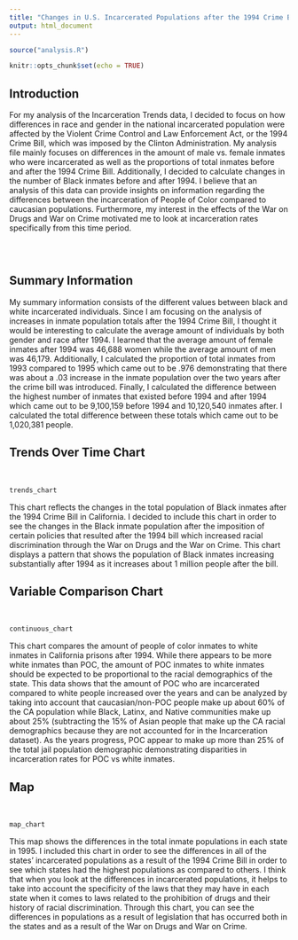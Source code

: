 ```yaml
---
title: "Changes in U.S. Incarcerated Populations after the 1994 Crime Bill"
output: html_document
---
```


```r
source("analysis.R")
```

```r
knitr::opts_chunk$set(echo = TRUE)
```

## Introduction
For my analysis of the Incarceration Trends data, I decided to focus on how differences in 
race and gender in the national incarcerated population were affected by the Violent Crime
Control and Law Enforcement Act, or the 1994 Crime Bill, which was imposed by the Clinton
Administration. My analysis file mainly focuses on differences in the amount of male vs.
female inmates who were incarcerated as well as the proportions of total inmates before and 
after the 1994 Crime Bill. Additionally, I decided to calculate changes in the number of 
Black inmates before and after 1994. I believe that an analysis of this data can provide
insights on information regarding the differences between the incarceration of People of 
Color compared to caucasian populations. Furthermore, my interest in the effects of the 
War on Drugs and War on Crime motivated me to look at incarceration rates specifically from
this time period. 

```r

```

\

## Summary Information 
My summary information consists of the different values between black and white incarcerated 
individuals. Since I am focusing on the analysis of increases in inmate population totals 
after the 1994 Crime Bill, I thought it would be interesting to calculate the average amount
of individuals by both gender and race after 1994. I learned that the average amount of female
inmates after 1994 was 46,688 women while the average amount of men was 46,179. Additionally, 
I calculated the proportion of total inmates from 1993 compared to 1995 which came out to be 
.976 demonstrating that there was about a .03 increase in the inmate population over the two
years after the crime bill was introduced. Finally, I calculated the difference between the 
highest number of inmates that existed before 1994 and after 1994 which came out to be 
9,100,159 before 1994 and 10,120,540 inmates after. I calculated the total difference between
these totals which came out to be 1,020,381 people. 
\

## Trends Over Time Chart 
\
```r
trends_chart 
```

This chart reflects the changes in the total population of Black inmates after the 1994 Crime Bill
in California. I decided to include this chart in order to see the changes in the Black inmate
population after the imposition of certain policies that resulted after the 1994 bill which increased
racial discrimination through the War on Drugs and the War on Crime. This chart displays a pattern 
that shows the population of Black inmates increasing substantially after 1994 as it increases 
about 1 million people after the bill. 
\

## Variable Comparison Chart 
\
```r
continuous_chart
```

This chart compares the amount of people of color inmates to white inmates in California prisons after
1994. While there appears to be more white inmates than POC, the amount of POC inmates to white inmates 
should be expected to be proportional to the racial demographics of the state. This data shows that the 
amount of POC who are incarcerated compared to white people increased over the years and can be analyzed
by taking into account that caucasian/non-POC people make up about 60% of the CA population while Black,
Latinx, and Native communities make up about 25% (subtracting the 15% of Asian people that make up
the CA racial demographics because they are not accounted for in the Incarceration dataset). As the years
progress, POC appear to make up more than 25% of the total jail population demographic demonstrating 
disparities in incarceration rates for POC vs white inmates. 
\

## Map 
\
```r
map_chart 
```
This map shows the differences in the total inmate populations in each state in 1995. I included this chart 
in order to see the differences in all of the states' incarcerated populations as a result of the 1994 
Crime Bill in order to see which states had the highest populations as compared to others. I think that
when you look at the differences in incarcerated populations, it helps to take into account the specificity 
of the laws that they may have in each state when it comes to laws related to the prohibition of drugs and 
their history of racial discrimination. Through this chart, you can see the differences in populations as a 
result of legislation that has occurred both in the states and as a result of the War on Drugs and War on
Crime. 
